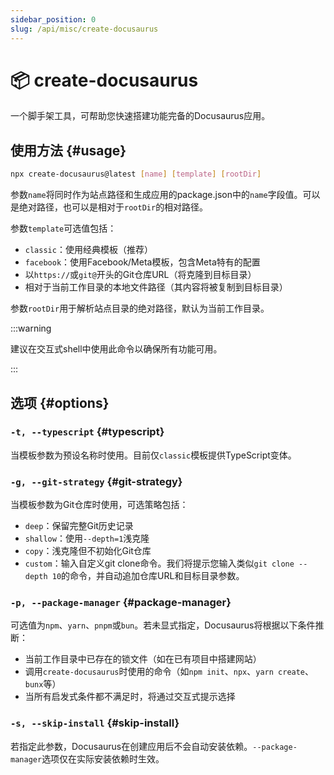 ```yaml
---
sidebar_position: 0
slug: /api/misc/create-docusaurus
---
```


# 📦 create-docusaurus

一个脚手架工具，可帮助您快速搭建功能完备的Docusaurus应用。

## 使用方法 {#usage}

```bash
npx create-docusaurus@latest [name] [template] [rootDir]
```

参数`name`将同时作为站点路径和生成应用的package.json中的`name`字段值。可以是绝对路径，也可以是相对于`rootDir`的相对路径。

参数`template`可选值包括：

- `classic`：使用经典模板（推荐）
- `facebook`：使用Facebook/Meta模板，包含Meta特有的配置
- 以`https://`或`git@`开头的Git仓库URL（将克隆到目标目录）
- 相对于当前工作目录的本地文件路径（其内容将被复制到目标目录）

参数`rootDir`用于解析站点目录的绝对路径，默认为当前工作目录。

:::warning

建议在交互式shell中使用此命令以确保所有功能可用。

:::

## 选项 {#options}

### `-t, --typescript` {#typescript}

当模板参数为预设名称时使用。目前仅`classic`模板提供TypeScript变体。

### `-g, --git-strategy` {#git-strategy}

当模板参数为Git仓库时使用，可选策略包括：

- `deep`：保留完整Git历史记录
- `shallow`：使用`--depth=1`浅克隆
- `copy`：浅克隆但不初始化Git仓库
- `custom`：输入自定义git clone命令。我们将提示您输入类似`git clone --depth 10`的命令，并自动追加仓库URL和目标目录参数。

### `-p, --package-manager` {#package-manager}

可选值为`npm`、`yarn`、`pnpm`或`bun`。若未显式指定，Docusaurus将根据以下条件推断：

- 当前工作目录中已存在的锁文件（如在已有项目中搭建网站）
- 调用`create-docusaurus`时使用的命令（如`npm init`、`npx`、`yarn create`、`bunx`等）
- 当所有启发式条件都不满足时，将通过交互式提示选择

### `-s, --skip-install` {#skip-install}

若指定此参数，Docusaurus在创建应用后不会自动安装依赖。`--package-manager`选项仅在实际安装依赖时生效。